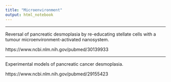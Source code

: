 ```yaml
---
title: "Microenvironment"
output: html_notebook
---
```


---

Reversal of pancreatic desmoplasia by re-educating stellate cells with a tumour microenvironment-activated nanosystem.

https://www.ncbi.nlm.nih.gov/pubmed/30139933

---

Experimental models of pancreatic cancer desmoplasia.

https://www.ncbi.nlm.nih.gov/pubmed/29155423






